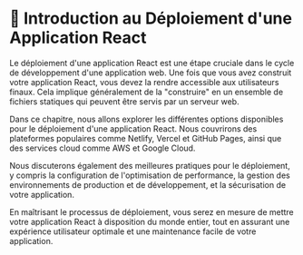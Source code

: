 # 📘 Introduction au Déploiement d'une Application React

Le déploiement d'une application React est une étape cruciale dans le cycle de développement d'une application web. Une fois que vous avez construit votre application React, vous devez la rendre accessible aux utilisateurs finaux. Cela implique généralement de la "construire" en un ensemble de fichiers statiques qui peuvent être servis par un serveur web.

Dans ce chapitre, nous allons explorer les différentes options disponibles pour le déploiement d'une application React. Nous couvrirons des plateformes populaires comme Netlify, Vercel et GitHub Pages, ainsi que des services cloud comme AWS et Google Cloud.

Nous discuterons également des meilleures pratiques pour le déploiement, y compris la configuration de l'optimisation de performance, la gestion des environnements de production et de développement, et la sécurisation de votre application.

En maîtrisant le processus de déploiement, vous serez en mesure de mettre votre application React à disposition du monde entier, tout en assurant une expérience utilisateur optimale et une maintenance facile de votre application.